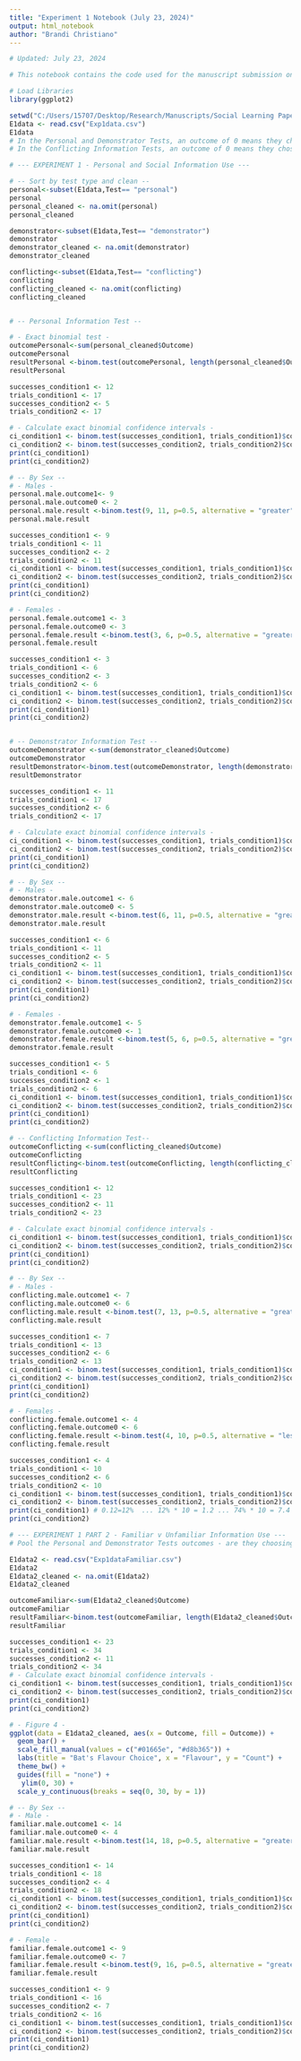---
title: "Experiment 1 Notebook (July 23, 2024)"
output: html_notebook
author: "Brandi Christiano"
---

```{r}
# Updated: July 23, 2024

# This notebook contains the code used for the manuscript submission on July 23, 2024 to Animal Behaviour 
```

```{r}
# Load Libraries
library(ggplot2)
```

```{r}
setwd("C:/Users/15707/Desktop/Research/Manuscripts/Social Learning Paper/Submission/Data and Code")
E1data <- read.csv("Exp1data.csv") 
E1data
# In the Personal and Demonstrator Tests, an outcome of 0 means they chose the unfamiliar option they had no prior experience with. An outcome of 1 means they chose the flavor that they had experience with
# In the Conflicting Information Tests, an outcome of 0 means they chose the personal flavor and an outcome of 1 means they chose the demonstrator flavor 
```

```{r}
# --- EXPERIMENT 1 - Personal and Social Information Use ---

# -- Sort by test type and clean --
personal<-subset(E1data,Test== "personal")
personal
personal_cleaned <- na.omit(personal)
personal_cleaned

demonstrator<-subset(E1data,Test== "demonstrator")
demonstrator
demonstrator_cleaned <- na.omit(demonstrator)
demonstrator_cleaned

conflicting<-subset(E1data,Test== "conflicting")
conflicting
conflicting_cleaned <- na.omit(conflicting)
conflicting_cleaned


# -- Personal Information Test --

# - Exact binomial test -
outcomePersonal<-sum(personal_cleaned$Outcome)
outcomePersonal
resultPersonal <-binom.test(outcomePersonal, length(personal_cleaned$Outcome), p=0.5, alternative = "greater")
resultPersonal

successes_condition1 <- 12
trials_condition1 <- 17
successes_condition2 <- 5
trials_condition2 <- 17

# - Calculate exact binomial confidence intervals -
ci_condition1 <- binom.test(successes_condition1, trials_condition1)$conf.int
ci_condition2 <- binom.test(successes_condition2, trials_condition2)$conf.int
print(ci_condition1)
print(ci_condition2)

# -- By Sex -- 
# - Males -
personal.male.outcome1<- 9
personal.male.outcome0 <- 2
personal.male.result <-binom.test(9, 11, p=0.5, alternative = "greater")
personal.male.result

successes_condition1 <- 9
trials_condition1 <- 11
successes_condition2 <- 2
trials_condition2 <- 11
ci_condition1 <- binom.test(successes_condition1, trials_condition1)$conf.int
ci_condition2 <- binom.test(successes_condition2, trials_condition2)$conf.int
print(ci_condition1)
print(ci_condition2)

# - Females -
personal.female.outcome1 <- 3
personal.female.outcome0 <- 3
personal.female.result <-binom.test(3, 6, p=0.5, alternative = "greater")
personal.female.result

successes_condition1 <- 3
trials_condition1 <- 6
successes_condition2 <- 3
trials_condition2 <- 6
ci_condition1 <- binom.test(successes_condition1, trials_condition1)$conf.int
ci_condition2 <- binom.test(successes_condition2, trials_condition2)$conf.int
print(ci_condition1)
print(ci_condition2)


# -- Demonstrator Information Test --
outcomeDemonstrator <-sum(demonstrator_cleaned$Outcome)
outcomeDemonstrator
resultDemonstrator<-binom.test(outcomeDemonstrator, length(demonstrator_cleaned$Outcome), p=0.5, alternative = "greater")
resultDemonstrator

successes_condition1 <- 11
trials_condition1 <- 17
successes_condition2 <- 6
trials_condition2 <- 17

# - Calculate exact binomial confidence intervals -
ci_condition1 <- binom.test(successes_condition1, trials_condition1)$conf.int
ci_condition2 <- binom.test(successes_condition2, trials_condition2)$conf.int
print(ci_condition1)
print(ci_condition2)

# -- By Sex -- 
# - Males -
demonstrator.male.outcome1 <- 6
demonstrator.male.outcome0 <- 5
demonstrator.male.result <-binom.test(6, 11, p=0.5, alternative = "greater")
demonstrator.male.result

successes_condition1 <- 6
trials_condition1 <- 11
successes_condition2 <- 5
trials_condition2 <- 11
ci_condition1 <- binom.test(successes_condition1, trials_condition1)$conf.int
ci_condition2 <- binom.test(successes_condition2, trials_condition2)$conf.int
print(ci_condition1)
print(ci_condition2)

# - Females -
demonstrator.female.outcome1 <- 5
demonstrator.female.outcome0 <- 1
demonstrator.female.result <-binom.test(5, 6, p=0.5, alternative = "greater")
demonstrator.female.result

successes_condition1 <- 5
trials_condition1 <- 6
successes_condition2 <- 1
trials_condition2 <- 6
ci_condition1 <- binom.test(successes_condition1, trials_condition1)$conf.int
ci_condition2 <- binom.test(successes_condition2, trials_condition2)$conf.int
print(ci_condition1)
print(ci_condition2)

# -- Conflicting Information Test--
outcomeConflicting <-sum(conflicting_cleaned$Outcome)
outcomeConflicting
resultConflicting<-binom.test(outcomeConflicting, length(conflicting_cleaned$Outcome), p=0.5, alternative = "two.sided")
resultConflicting

successes_condition1 <- 12
trials_condition1 <- 23
successes_condition2 <- 11
trials_condition2 <- 23

# - Calculate exact binomial confidence intervals -
ci_condition1 <- binom.test(successes_condition1, trials_condition1)$conf.int
ci_condition2 <- binom.test(successes_condition2, trials_condition2)$conf.int
print(ci_condition1)
print(ci_condition2)

# -- By Sex -- 
# - Males -
conflicting.male.outcome1 <- 7
conflicting.male.outcome0 <- 6
conflicting.male.result <-binom.test(7, 13, p=0.5, alternative = "greater")
conflicting.male.result

successes_condition1 <- 7
trials_condition1 <- 13
successes_condition2 <- 6
trials_condition2 <- 13
ci_condition1 <- binom.test(successes_condition1, trials_condition1)$conf.int
ci_condition2 <- binom.test(successes_condition2, trials_condition2)$conf.int
print(ci_condition1)
print(ci_condition2)

# - Females - 
conflicting.female.outcome1 <- 4
conflicting.female.outcome0 <- 6
conflicting.female.result <-binom.test(4, 10, p=0.5, alternative = "less")
conflicting.female.result

successes_condition1 <- 4
trials_condition1 <- 10
successes_condition2 <- 6
trials_condition2 <- 10
ci_condition1 <- binom.test(successes_condition1, trials_condition1)$conf.int
ci_condition2 <- binom.test(successes_condition2, trials_condition2)$conf.int
print(ci_condition1) # 0.12=12%  ... 12% * 10 = 1.2 ... 74% * 10 = 7.4 ... CIs on figure are 1.2-7.4 
print(ci_condition2)
```

```{r}
# --- EXPERIMENT 1 PART 2 - Familiar v Unfamiliar Information Use ---
# Pool the Personal and Demonstrator Tests outcomes - are they choosing FAMILIAR information or unfamiliar information more?

E1data2 <- read.csv("Exp1dataFamiliar.csv")
E1data2
E1data2_cleaned <- na.omit(E1data2)
E1data2_cleaned

outcomeFamiliar<-sum(E1data2_cleaned$Outcome)
outcomeFamiliar
resultFamiliar<-binom.test(outcomeFamiliar, length(E1data2_cleaned$Outcome), p=0.5, alternative = "greater")
resultFamiliar 

successes_condition1 <- 23
trials_condition1 <- 34
successes_condition2 <- 11
trials_condition2 <- 34
# - Calculate exact binomial confidence intervals -
ci_condition1 <- binom.test(successes_condition1, trials_condition1)$conf.int
ci_condition2 <- binom.test(successes_condition2, trials_condition2)$conf.int
print(ci_condition1)
print(ci_condition2)

# - Figure 4 - 
ggplot(data = E1data2_cleaned, aes(x = Outcome, fill = Outcome)) +
  geom_bar() +
  scale_fill_manual(values = c("#01665e", "#d8b365")) +
  labs(title = "Bat's Flavour Choice", x = "Flavour", y = "Count") +
  theme_bw() +
  guides(fill = "none") +
   ylim(0, 30) +
  scale_y_continuous(breaks = seq(0, 30, by = 1))

# -- By Sex --
# - Male - 
familiar.male.outcome1 <- 14
familiar.male.outcome0 <- 4
familiar.male.result <-binom.test(14, 18, p=0.5, alternative = "greater")
familiar.male.result

successes_condition1 <- 14
trials_condition1 <- 18
successes_condition2 <- 4
trials_condition2 <- 18
ci_condition1 <- binom.test(successes_condition1, trials_condition1)$conf.int
ci_condition2 <- binom.test(successes_condition2, trials_condition2)$conf.int
print(ci_condition1)
print(ci_condition2)

# - Female -
familiar.female.outcome1 <- 9
familiar.female.outcome0 <- 7
familiar.female.result <-binom.test(9, 16, p=0.5, alternative = "greater")
familiar.female.result

successes_condition1 <- 9
trials_condition1 <- 16
successes_condition2 <- 7
trials_condition2 <- 16
ci_condition1 <- binom.test(successes_condition1, trials_condition1)$conf.int
ci_condition2 <- binom.test(successes_condition2, trials_condition2)$conf.int
print(ci_condition1)
print(ci_condition2)
```

